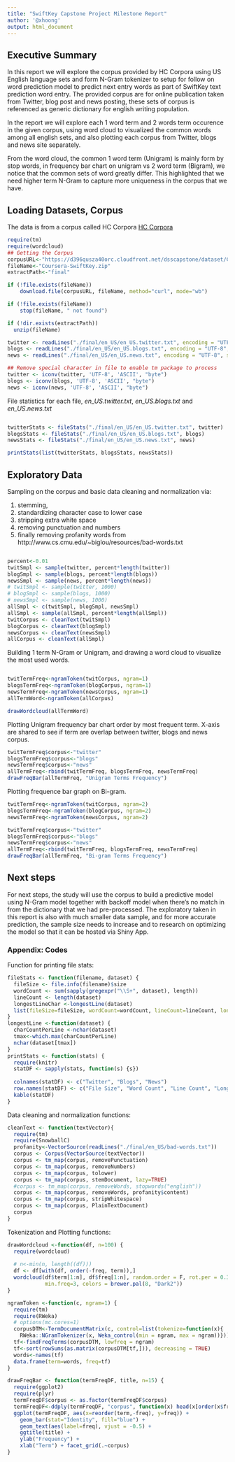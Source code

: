 ```yaml
---
title: "SwiftKey Capstone Project Milestone Report"
author: '@xhoong'
output: html_document
---
```


## Executive Summary

In this report we will explore the corpus provided by HC Corpora using US English language sets and form N-Gram tokenizer to setup for follow on word prediction model to predict next entry words as part of SwiftKey text prediction word entry. The provided corpus are for online publication taken from Twitter, blog post and news posting, these sets of corpus is referenced as generic dictionary for english writing population.

In the report we will explore each 1 word term and 2 words term occurence in the given corpus, using word cloud to visualized the common words among all english sets, and also plotting each corpus from Twitter, blogs and news site separately. 

From the word cloud, the common 1 word term (Unigram) is mainly form by stop words, in frequency bar chart on unigram vs 2 word term (Bigram), we notice that the common sets of word greatly differ. This highlighted that we need higher term N-Gram to capture more uniqueness in the corpus that we have.

## Loading Datasets, Corpus

The data is from a corpus called HC Corpora [HC Corpora](http://www.corpora.heliohost.org) 

```r
require(tm)
require(wordcloud)
## Getting the Corpus
corpusURL<-"https://d396qusza40orc.cloudfront.net/dsscapstone/dataset/Coursera-SwiftKey.zip"
fileName<-"Coursera-SwiftKey.zip"
extractPath<-"final"

if (!file.exists(fileName))
    download.file(corpusURL, fileName, method="curl", mode="wb")

if (!file.exists(fileName))
    stop(fileName, " not found")

if (!dir.exists(extractPath))
  unzip(fileName)

twitter <- readLines("./final/en_US/en_US.twitter.txt", encoding = "UTF-8", skipNul = TRUE, warn=F)
blogs <- readLines("./final/en_US/en_US.blogs.txt", encoding = "UTF-8", skipNul = TRUE, warn=F)
news <- readLines("./final/en_US/en_US.news.txt", encoding = "UTF-8", skipNul = TRUE, warn = F)

## Remove special character in file to enable tm package to process
twitter <- iconv(twitter, 'UTF-8', 'ASCII', "byte")
blogs <- iconv(blogs, 'UTF-8', 'ASCII', "byte")
news <- iconv(news, 'UTF-8', 'ASCII', "byte")
```

File statistics for each file, *en_US.twitter.txt*, *en_US.blogs.txt* and *en_US.news.txt*

```r
```
```r
twitterStats <- fileStats("./final/en_US/en_US.twitter.txt", twitter)
blogsStats <- fileStats("./final/en_US/en_US.blogs.txt", blogs)
newsStats <- fileStats("./final/en_US/en_US.news.txt", news)

printStats(list(twitterStats, blogsStats, newsStats))
```


## Exploratory Data

Sampling on the corpus and basic data cleaning and normalization via:

1. stemming, 
2. standardizing character case to lower case 
3. stripping extra white space
4. removing punctuation and numbers
5. finally removing profanity words from http://www.cs.cmu.edu/~biglou/resources/bad-words.txt 

```r
```
```r
percent<-0.01
twitSmpl <- sample(twitter, percent*length(twitter))
blogSmpl <- sample(blogs, percent*length(blogs))
newsSmpl <- sample(news, percent*length(news))
# twitSmpl <- sample(twitter, 1000)
# blogSmpl <- sample(blogs, 1000)
# newsSmpl <- sample(news, 1000)
allSmpl <- c(twitSmpl, blogSmpl, newsSmpl)
allSmpl <- sample(allSmpl, percent*length(allSmpl))
twitCorpus <- cleanText(twitSmpl)
blogCorpus <- cleanText(blogSmpl)
newsCorpus <- cleanText(newsSmpl)
allCorpus <- cleanText(allSmpl)
```

Building 1 term N-Gram or Unigram, and drawing a word cloud to visualize the most used words.

```r
```
```r
twitTermFreq<-ngramToken(twitCorpus, ngram=1)
blogsTermFreq<-ngramToken(blogCorpus, ngram=1)
newsTermFreq<-ngramToken(newsCorpus, ngram=1)
allTermWord<-ngramToken(allCorpus)

drawWordcloud(allTermWord)
```

Plotting Unigram frequency bar chart order by most frequent term. X-axis are shared to see if term are overlap between twitter, blogs and news corpus.

```r
twitTermFreq$corpus<-"twitter"
blogsTermFreq$corpus<-"blogs"
newsTermFreq$corpus<-"news"
allTermFreq<-rbind(twitTermFreq, blogsTermFreq, newsTermFreq)
drawFreqBar(allTermFreq, "Unigram Terms Frequency")
```

Plotting frequence bar graph on Bi-gram.

```r
twitTermFreq<-ngramToken(twitCorpus, ngram=2)
blogsTermFreq<-ngramToken(blogCorpus, ngram=2)
newsTermFreq<-ngramToken(newsCorpus, ngram=2)

twitTermFreq$corpus<-"twitter"
blogsTermFreq$corpus<-"blogs"
newsTermFreq$corpus<-"news"
allTermFreq<-rbind(twitTermFreq, blogsTermFreq, newsTermFreq)
drawFreqBar(allTermFreq, "Bi-gram Terms Frequency")

```

## Next steps

For next steps, the study will use the corpus to build a predictive model using N-Gram model together with backoff model when there's no match in from the dictionary that we had pre-processed. The exploratory taken in this report is also with much smaller data sample, and for more accurate prediction, the sample size needs to increase and to research on optimizing the model so that it can be hosted via Shiny App.

### Appendix: Codes

Function for printing file stats:
```r
fileStats <- function(filename, dataset) {
  fileSize <- file.info(filename)$size
  wordCount <- sum(sapply(gregexpr("\\S+", dataset), length))
  lineCount <- length(dataset)
  longestLineChar <-longestLine(dataset)
  list(fileSize=fileSize, wordCount=wordCount, lineCount=lineCount, longestLineCharCount=longestLineChar)
}
longestLine <-function(dataset) {
  charCountPerLine <-nchar(dataset)
  tmax<-which.max(charCountPerLine)
  nchar(dataset[tmax])
}
printStats <- function(stats) {
  require(knitr)
  statDF <- sapply(stats, function(s) {s})
    
  colnames(statDF) <- c("Twitter", "Blogs", "News")
  row.names(statDF) <- c("File Size", "Word Count", "Line Count", "Longest Line Character Count")
  kable(statDF)
}
```

Data cleaning and normalization functions:
```r
cleanText <- function(textVector){
  require(tm)
  require(SnowballC)
  profanity<-VectorSource(readLines("./final/en_US/bad-words.txt"))
  corpus <- Corpus(VectorSource(textVector))
  corpus <- tm_map(corpus, removePunctuation)
  corpus <- tm_map(corpus, removeNumbers)
  corpus <- tm_map(corpus, tolower)
  corpus <- tm_map(corpus, stemDocument, lazy=TRUE)
  #corpus <- tm_map(corpus, removeWords, stopwords("english"))
  corpus <- tm_map(corpus, removeWords, profanity$content)
  corpus <- tm_map(corpus, stripWhitespace)
  corpus <- tm_map(corpus, PlainTextDocument)
  corpus
}
```

Tokenization and Plotting functions:
```r
drawWordcloud <-function(df, n=100) {
  require(wordcloud)
  
  # n<-min(n, length((df)))
  df <- df[with(df, order(-freq, term)),]
  wordcloud(df$term[1:n], df$freq[1:n], random.order = F, rot.per = 0.35, use.r.layout = F,
            min.freq=3, colors = brewer.pal(8, "Dark2"))
}

ngramToken <-function(c, ngram=1) {
  require(tm)
  require(RWeka)
  # options(mc.cores=1)
  corpusDTM<-TermDocumentMatrix(c, control=list(tokenize=function(x){
    RWeka::NGramTokenizer(x, Weka_control(min = ngram, max = ngram))}))
  tf<-findFreqTerms(corpusDTM, lowfreq = ngram)
  tf<-sort(rowSums(as.matrix(corpusDTM[tf,])), decreasing = TRUE)
  words<-names(tf)
  data.frame(term=words, freq=tf)
}

drawFreqBar <- function(termFreqDF, title, n=15) {
  require(ggplot2)
  require(plyr)
  termFreqDF$corpus <- as.factor(termFreqDF$corpus)
  termFreqDF<-ddply(termFreqDF, "corpus", function(x) head(x[order(x$freq, decreasing = TRUE) , ], n))
  ggplot(termFreqDF, aes(x=reorder(term,-freq), y=freq)) +
    geom_bar(stat="Identity", fill="blue") +
    geom_text(aes(label=freq), vjust = -0.5) +
    ggtitle(title) +
    ylab("Frequency") +
    xlab("Term") + facet_grid(.~corpus)
}
```


